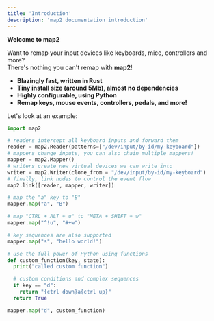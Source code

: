```yaml
---
title: 'Introduction'
description: 'map2 documentation introduction'
---
```


**Welcome to map2**

Want to remap your input devices like keyboards, mice, controllers and more?  
There's nothing you can't remap with **map2**!

- **Blazingly fast, written in Rust**
- **Tiny install size (around 5Mb), almost no dependencies**
- **Highly configurable, using Python**
- **Remap keys, mouse events, controllers, pedals, and more!**

Let's look at an example:


```python
import map2

# readers intercept all keyboard inputs and forward them
reader = map2.Reader(patterns=["/dev/input/by-id/my-keyboard"])
# mappers change inputs, you can also chain multiple mappers!
mapper = map2.Mapper()
# writers create new virtual devices we can write into
writer = map2.Writer(clone_from = "/dev/input/by-id/my-keyboard")
# finally, link nodes to control the event flow
map2.link([reader, mapper, writer])

# map the "a" key to "B"
mapper.map("a", "B")

# map "CTRL + ALT + u" to "META + SHIFT + w"
mapper.map("^!u", "#+w")

# key sequences are also supported
mapper.map("s", "hello world!")

# use the full power of Python using functions
def custom_function(key, state):
  print("called custom function")

  # custom conditions and complex sequences
  if key == "d":
    return "{ctrl down}a{ctrl up}"
  return True

mapper.map("d", custom_function)
```

